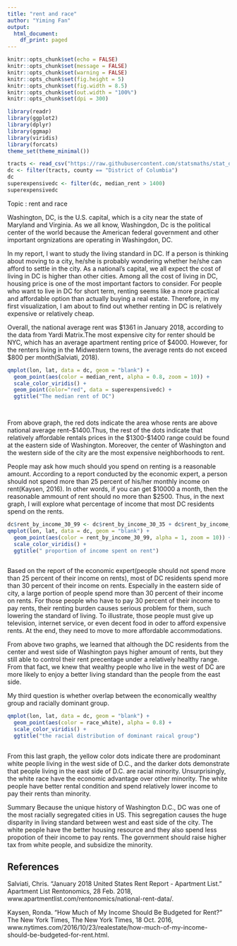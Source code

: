 ---
title: "rent and race"
author: "Yiming Fan"
output:
  html_document:
    df_print: paged
---
```{r setup, include=FALSE, message=FALSE, warning=FALSE}
knitr::opts_chunk$set(echo = FALSE)
knitr::opts_chunk$set(message = FALSE)
knitr::opts_chunk$set(warning = FALSE)
knitr::opts_chunk$set(fig.height = 5)
knitr::opts_chunk$set(fig.width = 8.5)
knitr::opts_chunk$set(out.width = "100%")
knitr::opts_chunk$set(dpi = 300)

library(readr)
library(ggplot2)
library(dplyr)
library(ggmap)
library(viridis)
library(forcats)
theme_set(theme_minimal())
```


```{r}
tracts <- read_csv("https://raw.githubusercontent.com/statsmaths/stat_data/gh-pages/acs_tract_data_2016.csv.gz")
dc <- filter(tracts, county == "District of Columbia")
dc
superexpensivedc <- filter(dc, median_rent > 1400)
superexpensivedc

```

Topic : rent and race

Washington, DC, is the U.S. capital, which is a city near the state of Maryland and Virginia. As we all know, Washingdon, Dc is the political center of the world because the American federal government and other important orgnizations are operating in Washingdon, DC. 

In my report, I want to study the living standard in DC. If a person is thinking about moving to a city, he/she is probably wondering whether he/she can afford to settle in the city. As a national's capital, we all expect the cost of living in DC is higher than other cities. Among all the cost of living in DC, housing price is one of the most important factors to consider. For people who want to live in DC for short term, renting seems like a more practical and affordable option than actually buying a real estate. Therefore, in my first visualization, I am about to find out whether renting in DC is relatively expensive or relatively cheap.

Overall, the national average rent was $1361 in January 2018, according to the data from Yardi Matrix.The most expensive city for renter should be NYC, which has an average apartment renting price of $4000. However, for the renters living in the Midwestern towns, the average rents do not exceed $800 per month(Salviati, 2018).

```{r}
qmplot(lon, lat, data = dc, geom = "blank") +
  geom_point(aes(color = median_rent, alpha = 0.8, zoom = 10)) +
  scale_color_viridis() +
  geom_point(color="red", data = superexpensivedc) +
  ggtitle("The median rent of DC")

  
```
From above graph, the red dots indicate the area whose rents are above national average rent--$1400.Thus, the rest of the dots indicate that relatively affordable rentals prices in the $1300-$1400 range could be found at the eastern side of Washington. Moreover, the center of Washington and the western side of the city are the most expensive neighborhoods to rent.

People may ask how much should you spend on renting is a reasonable amount. According to a report conducted by the economic expert, a person should not spend more than 25 percent of his/her monthly income on rent(Kaysen, 2016). In other words, if you can get $10000 a month, then the reasonable ammount of rent should no more than $2500. Thus, in the next graph, I will explore what percentage of income that most DC residents spend on the rents. 

```{r}
dc$rent_by_income_30_99 <- dc$rent_by_income_30_35 + dc$rent_by_income_35_40 + dc$rent_by_income_40_50 + dc$rent_by_income_50_99
qmplot(lon, lat, data = dc, geom = "blank") +
  geom_point(aes(color = rent_by_income_30_99, alpha = 1, zoom = 10)) +
  scale_color_viridis() +
  ggtitle(" proportion of income spent on rent")
  
```
Based on the report of the economic expert(people should not spend more than 25 percent of their income on rents), most of DC residents spend more than 30 percent of their income on rents. Especially in the eastern side of city, a large portion of people spend more than 30 percent of their income on rents. For those people who have to pay 30 percent of their income to pay rents, their renting burden causes serious problem for them, such lowering the standard of living. To illustrate, those people must give up television, internet service, or even decent food in oder to afford expensive rents. At the end, they need to move to more affordable accommodations.

From above two graphs, we learned that although the DC residents from the center and west side of Washington pays higher amount of rents, but they still able to control their rent precentage under a relatively healthy range. From that fact, we knew that wealthy people who live in the west of DC are more likely to enjoy a better living standard than the people from the east side. 

My third question is whether overlap between the economically wealthy group and racially dominant group. 
```{r}
qmplot(lon, lat, data = dc, geom = "blank") +
  geom_point(aes(color = race_white), alpha = 0.8) +
  scale_color_viridis() +
  ggtitle("the racial distribution of dominant raical group")
  
```
From this last graph, the yellow color dots indicate there are prodominant white people living in the west side of D.C., and the darker dots demonstrate that people living in the east side of D.C. are racial minority. Unsurprisingly, the white race have the economic advantage over other minority. The white people have better rental condition and spend relatively lower income to pay their rents than minority. 

Summary
Because the unique history of Washington D.C., DC was one of the most racially segregated cities in US. This segregation causes the huge disparity in living standard between west and east side of the city. The white people have the better housing resource and they also spend less propotion of their income to pay rents. The government should raise higher tax from white people, and subsidize the minority. 




## References

Salviati, Chris. "January 2018 United States Rent Report - Apartment List." Apartment List Rentonomics, 28 Feb. 2018, www.apartmentlist.com/rentonomics/national-rent-data/.

Kaysen, Ronda. "How Much of My Income Should Be Budgeted for Rent?" The New York Times, The New York Times, 18 Oct. 2016, www.nytimes.com/2016/10/23/realestate/how-much-of-my-income-should-be-budgeted-for-rent.html.

